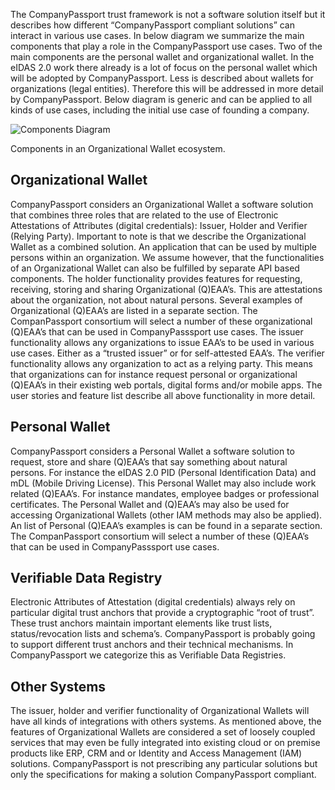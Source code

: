 
<Title size="large" variant="primary">
  Components
</Title>

The CompanyPassport trust framework is not a software solution itself but it describes how different “CompanyPassport compliant solutions” can interact in various use cases. In below diagram we summarize the main components that play a role in the CompanyPassport use cases. Two of the main components are the personal wallet and organizational wallet. In the eIDAS 2.0 work there already is a lot of focus on the personal wallet which will be adopted by CompanyPassport. Less is described about wallets for organizations (legal entities). Therefore this will be addressed in more detail by CompanyPassport. Below diagram is generic and can be applied to all kinds of use cases, including the initial use case of founding a company.

![Components Diagram](/assets/main-components.png)

<Caption>Components in an Organizational Wallet ecosystem.</Caption>

## Organizational Wallet

CompanyPassport considers an Organizational Wallet a software solution that combines three roles that are related to the use of Electronic Attestations of Attributes (digital credentials): Issuer, Holder and Verifier (Relying Party). Important to note is that we describe the Organizational Wallet as a combined solution. An application that can be used by multiple persons within an organization. We assume however, that the functionalities of an Organizational Wallet can also be fulfilled by separate API based components.
The holder functionality provides features for requesting, receiving, storing and sharing Organizational (Q)EAA’s. This are attestations about the organization, not about natural persons. Several examples of Organizational (Q)EAA’s are listed in a separate section. The CompanPassport consortium will select a number of these organizational (Q)EAA’s that can be used in CompanyPasssport use cases.
The issuer functionality allows any organizations to issue EAA’s to be used in various use cases. Either as a “trusted issuer” or for self-attested EAA’s.
The verifier functionality allows any organization to act as a relying party. This means that organizations can for instance request personal or organizational (Q)EAA’s in their existing web portals, digital forms and/or mobile apps.
The user stories and feature list describe all above functionality in more detail.

## Personal Wallet

CompanyPassport considers a Personal Wallet a software solution to request, store and share (Q)EAA’s that say something about natural persons. For instance the eIDAS 2.0 PID (Personal Identification Data) and mDL (Mobile Driving License). This Personal Wallet may also include work related (Q)EAA’s. For instance mandates, employee badges or professional certificates. The Personal Wallet and (Q)EAA’s may also be used for accessing Organizational Wallets (other IAM methods may also be applied).
An list of Personal (Q)EAA’s examples is can be found in a separate section. The CompanPassport consortium will select a number of these (Q)EAA’s that can be used in CompanyPasssport use cases.

## Verifiable Data Registry

Electronic Attributes of Attestation (digital credentials) always rely on particular digital trust anchors that provide a cryptographic “root of trust”. These trust anchors maintain important elements like trust lists, status/revocation lists and schema’s. CompanyPassport is probably going to support different trust anchors and their technical mechanisms. In CompanyPassport we categorize this as Verifiable Data Registries.

## Other Systems

The issuer, holder and verifier functionality of Organizational Wallets will have all kinds of integrations with others systems. As mentioned above, the features of Organizational Wallets are considered a set of loosely coupled services that may even be fully integrated into existing cloud or on premise products like ERP, CRM and or Identity and Access Management (IAM) solutions. CompanyPassport is not prescribing any particular solutions but only the specifications for making a solution CompanyPassport compliant.
